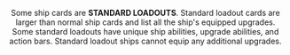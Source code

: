 <Header title="standard loadouts" />

Some ship cards are **STANDARD LOADOUTS**. Standard loadout cards are
larger than normal ship cards and list all the ship's equipped upgrades. Some
standard loadouts have unique ship abilities, upgrade abilities, and action
bars. Standard loadout ships cannot equip any additional upgrades.
